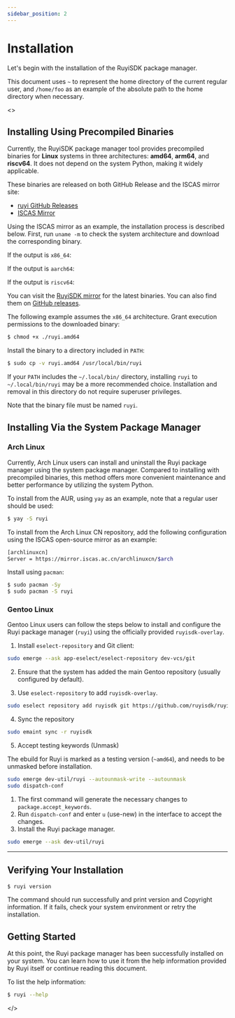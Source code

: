 ```yaml
---
sidebar_position: 2
---
```



# Installation

Let's begin with the installation of the RuyiSDK package manager.

This document uses ``~`` to represent the home directory of the current regular user, and ``/home/foo`` as an example of the absolute path to the home directory when necessary.

<ReleaseProvider>
  <>

## Installing Using Precompiled Binaries

Currently, the RuyiSDK package manager tool provides precompiled binaries for **Linux** systems in three architectures: **amd64**, **arm64**, and **riscv64**. It does not depend on the system Python, making it widely applicable.

These binaries are released on both GitHub Release and the ISCAS mirror site:

- [ruyi GitHub Releases](https://github.com/RuyiSDK/ruyi/releases/)
- [ISCAS Mirror](https://mirror.iscas.ac.cn/ruyisdk/ruyi/releases/)

Using the ISCAS mirror as an example, the installation process is described below. First, run ``uname -m`` to check the system architecture and download the corresponding binary.

If the output is ``x86_64``:

<DownloadRuyi arch="x86_64" />

If the output is ``aarch64``:

<DownloadRuyi arch="aarch64" />

If the output is ``riscv64``:

<DownloadRuyi arch="riscv64" />

You can visit the [RuyiSDK mirror](https://mirror.iscas.ac.cn/ruyisdk/ruyi/releases/) for the latest binaries. You can also find them on [GitHub releases](https://github.com/ruyisdk/ruyi/releases).


The following example assumes the ``x86_64`` architecture. Grant execution permissions to the downloaded binary:

```bash
$ chmod +x ./ruyi.amd64
```

Install the binary to a directory included in ``PATH``:

```bash
$ sudo cp -v ruyi.amd64 /usr/local/bin/ruyi
```

If your ``PATH`` includes the ``~/.local/bin/`` directory, installing ``ruyi`` to ``~/.local/bin/ruyi`` may be a more recommended choice. Installation and removal in this directory do not require superuser privileges.

Note that the binary file must be named ``ruyi``.

## Installing Via the System Package Manager

### Arch Linux

Currently, Arch Linux users can install and uninstall the Ruyi package manager using the system package manager. Compared to installing with precompiled binaries, this method offers more convenient maintenance and better performance by utilizing the system Python.

To install from the AUR, using ``yay`` as an example, note that a regular user should be used:

```bash
$ yay -S ruyi
```

To install from the Arch Linux CN repository, add the following configuration using the ISCAS open-source mirror as an example:

```bash
[archlinuxcn]
Server = https://mirror.iscas.ac.cn/archlinuxcn/$arch
```

Install using ``pacman``:

```bash
$ sudo pacman -Sy
$ sudo pacman -S ruyi
```


### Gentoo Linux

Gentoo Linux users can follow the steps below to install and configure the Ruyi package manager (`ruyi`) using the officially provided `ruyisdk-overlay`.



1. Install `eselect-repository` and Git client:

```bash
sudo emerge --ask app-eselect/eselect-repository dev-vcs/git
```

2. Ensure that the system has added the main Gentoo repository (usually configured by default).


3. Use `eselect-repository` to add `ruyisdk-overlay`.

```bash
sudo eselect repository add ruyisdk git https://github.com/ruyisdk/ruyisdk-overlay.git
```

4. Sync the repository

```bash
sudo emaint sync -r ruyisdk
```

5. Accept testing keywords (Unmask)

The ebuild for Ruyi is marked as a testing version (`~amd64`), and needs to be unmasked before installation.

```bash
sudo emerge dev-util/ruyi --autounmask-write --autounmask
sudo dispatch-conf
```

1. The first command will generate the necessary changes to `package.accept_keywords`. 
2. Run `dispatch-conf` and enter `u` (use-new) in the interface to accept the changes. 
3. Install the Ruyi package manager.

```bash
sudo emerge --ask dev-util/ruyi
```

---


## Verifying Your Installation

```bash
$ ruyi version
```

The command should run successfully and print version and Copyright information. If it fails, check your system environment or retry the installation.


## Getting Started

At this point, the Ruyi package manager has been successfully installed on your system. You can learn how to use it from the help information provided by Ruyi itself or continue reading this document.

To list the help information:

```bash
$ ruyi --help
```

  </>
</ReleaseProvider>
